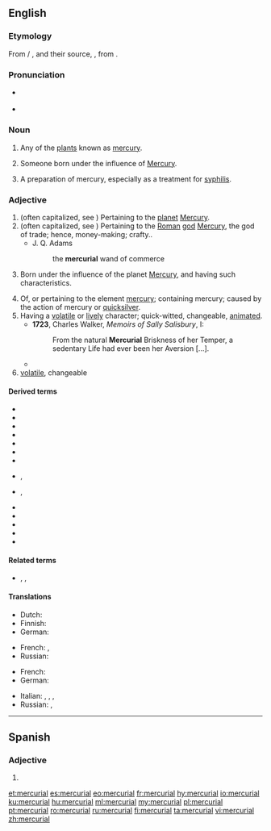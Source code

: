 ==English==

===Etymology===
From {{etyl|xno|en}} / {{etyl|fro|en}} {{m|fro|mercurial}}, and their source, {{etyl|la|en}} {{m|la|mercurialis}}, from {{m|la|Mercurius||Mercury}}.

===Pronunciation===
* {{a|UK}} {{IPA|/məːˈkjʊəɹɪəl/|lang=en}}
* {{a|US}} {{IPA|/mɝˈkjʊri.əl/|/mɝˈkjɔri.əl/|lang=en}}

===Noun===
{{en-noun}}

# {{lb|en|obsolete}} Any of the [[plant]]s known as [[mercury]]. {{defdate|13th-17th c.}}
# {{lb|en|astrology}} Someone born under the influence of [[Mercury]]. {{defdate|from 16th c.}}
# {{lb|en|now|_|historical}} A preparation of mercury, especially as a treatment for [[syphilis]]. {{defdate|from 17th c.}}

===Adjective===
{{en-adj}}

# (often capitalized, see {{m|en|Mercurial}}) Pertaining to the [[planet]] [[Mercury]]. {{defdate|from 14th c.}}
# (often capitalized, see {{m|en|Mercurial}}) Pertaining to the [[Roman]] [[god]] [[Mercury]], the god of trade; hence, money-making; crafty.. {{defdate|from 15th c.}}
#* J. Q. Adams
#*: the '''mercurial''' wand of commerce
# {{lb|en|astrology}} Born under the influence of the planet [[Mercury]], and having such characteristics. {{defdate|from 16th c.}}
# Of, or pertaining to the element [[mercury]]; containing mercury; caused by the action of mercury or [[quicksilver]]. {{defdate|from 16th c.}}
# Having a [[volatile]] or [[lively]] character; quick-witted, changeable, [[animated]]. {{defdate|from 17th c.}}
#* '''1723''', Charles Walker, ''Memoirs of Sally Salisbury'', I:
#*: From the natural '''Mercurial''' Briskness of her Temper, a sedentary Life had ever been her Aversion [...].
#* {{quote-journal|date=October 22, 2016
|author=Rami G Khouri
|title=Lebanese oligarchy preserves its interests once again
|work=Aljazeera
|url=http://www.aljazeera.com/indepth/opinion/2016/10/lebanese-oligarchy-preserves-interests-161021075017806.html
|page=
|passage=Lebanon has shown once again that it is a land of dazzling deals and '''mercurial''' personalities, including in the realm of the national presidency itself.
}}
# [[volatile]], changeable
#: {{ux|en|his '''mercurial''' temperament}}


====Derived terms====
{{top2}}
* {{l|en|mercurial eczema}}
* {{l|en|mercurial glossitis}}
* {{l|en|mercurial ointment}}
* {{l|en|mercurial phosphorus}}
* {{l|en|mercurial pneumatic trough}}
* {{l|en|mercurial rash}}
* {{l|en|mercurial trough}}
{{mid2}}
* {{l|en|mercurialisation}}, {{l|en|mercurialization}}
* {{l|en|mercurialise}}, {{l|en|mercurialize}}
* {{l|en|mercurialism}}
* {{l|en|mercurialist}}
* {{l|en|mercuriality}}
* {{l|en|mercurially}}
* {{l|en|organomercurial}}
{{bottom}}

====Related terms====
* {{l|en|mercuric}}, {{l|en|mercury}}, {{l|en|Mercury}}

====Translations====
{{trans-top|containing the element mercury}}
* Dutch: {{t|nl|kwikhoudend}}
* Finnish: {{t|fi|elohopeapitoinen}}
* German: {{t+|de|quecksilberhaltig}}
{{trans-mid}}
* French: {{t+|fr|mercuriel|m}}, {{t+|fr|mercurielle|f}}
* Russian: {{t+|ru|рту́тный|m}}
{{trans-bottom}}

{{trans-top|lively, quick-witted}}
* French: {{t+|fr|lunatique}}
* German: {{t+|de|sprunghaft}}
{{trans-mid}}
* Italian: {{t+|it|mutevole}}, {{t+|it|lunatico|m}}, {{t+|it|incostante}}, {{t+|it|volubile}}
* Russian: {{t+|ru|сообрази́тельный|m}}, {{t+|ru|нахо́дчивый|m}}
{{trans-bottom}}

----

==Spanish==

===Adjective===
{{es-adj|pl=mercuriales}}

# {{l|en|mercurial}}

[[et:mercurial]]
[[es:mercurial]]
[[eo:mercurial]]
[[fr:mercurial]]
[[hy:mercurial]]
[[io:mercurial]]
[[ku:mercurial]]
[[hu:mercurial]]
[[ml:mercurial]]
[[my:mercurial]]
[[pl:mercurial]]
[[pt:mercurial]]
[[ro:mercurial]]
[[ru:mercurial]]
[[fi:mercurial]]
[[ta:mercurial]]
[[vi:mercurial]]
[[zh:mercurial]]